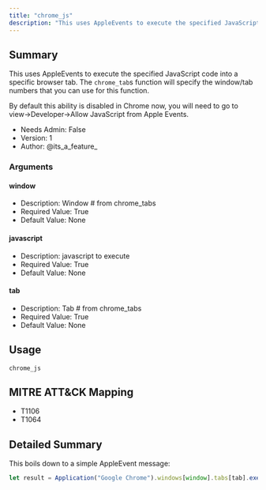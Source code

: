 ```yaml
---
title: "chrome_js"
description: "This uses AppleEvents to execute the specified JavaScript code into a specific browser tab. The chrome_tabs function will specify the window/tab numbers that you can use for this function."
---
```


## Summary

This uses AppleEvents to execute the specified JavaScript code into a specific browser tab. The `chrome_tab`s function will specify the window/tab numbers that you can use for this function. 

<Info>
By default this ability is disabled in Chrome now, you will need to go to view->Developer->Allow JavaScript from Apple Events. 
</Info>

- Needs Admin: False  
- Version: 1  
- Author: @its_a_feature_  

### Arguments

#### window

- Description: Window # from chrome_tabs  
- Required Value: True  
- Default Value: None  

#### javascript

- Description: javascript to execute  
- Required Value: True  
- Default Value: None  

#### tab

- Description: Tab # from chrome_tabs  
- Required Value: True  
- Default Value: None  

## Usage

```
chrome_js
```

## MITRE ATT&CK Mapping

- T1106  
- T1064  
## Detailed Summary

This boils down to a simple AppleEvent message:

```javascript
let result = Application("Google Chrome").windows[window].tabs[tab].execute({javascript:jscript});
```


